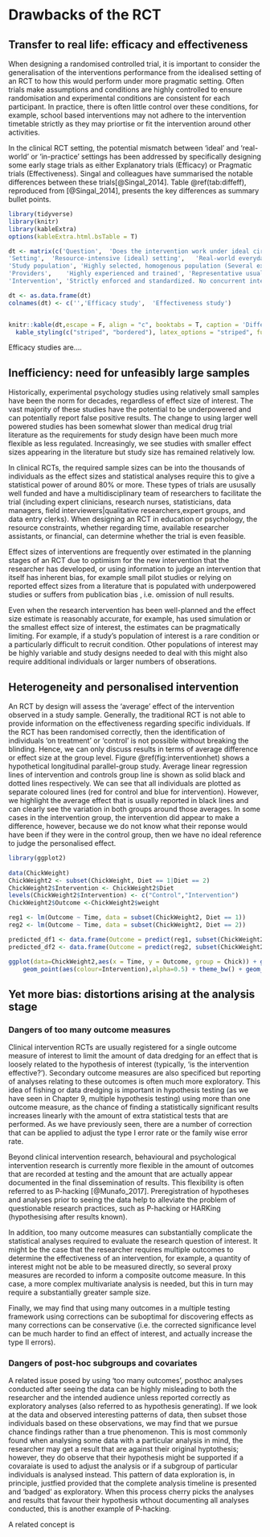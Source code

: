 # Drawbacks of the RCT

## Transfer to real life: efficacy and effectiveness

When designing a randomised controlled trial, it is important to consider the generalisation of the interventions performance from the idealised setting of an RCT to how this would perform under more pragmatic setting. Often trials make assumptions and conditions are highly controlled to ensure randomisation and experimental conditions are consistent for each participant. In practice, there is often little control over these conditions, for example, school based interventions may not adhere to the intervention timetable strictly as they may priortise or fit the intervention around other activities. 

In the clinical RCT setting, the potential mismatch between 'ideal' and 'real-world' or 'in-practice' settings has been addressed by specifically designing some early stage trials as either Explanatory trials (Efficacy) or Pragmatic trials (Effectiveness). Singal and colleagues have summarised the notable differences between these trials[@Singal_2014]. Table \@ref(tab:diffeff), reproduced from [@Singal_2014], presents the key differences as summary bullet points.
 
 
```r
library(tidyverse)
library(knitr)
library(kableExtra)
options(kableExtra.html.bsTable = T)

dt <- matrix(c('Question',	'Does the intervention work under ideal circumstance?',	'Does the intervention work in real-world practice?',
'Setting',	'Resource-intensive (ideal) setting',	'Real-world everyday clinical setting',
'Study population',	'Highly selected, homogenous population (Several exclusion criteria)', 'Heterogeneous population (Few to no exclusion criteria)',
'Providers',	'Highly experienced and trained', 'Representative usual providers',
'Intervention',	'Strictly enforced and standardized. No concurrent interventions',	'Applied with flexibility. Concurrent interventions and cross-over permitted'),ncol=3,byrow=TRUE)

dt <- as.data.frame(dt)
colnames(dt) <- c('','Efficacy study',	'Effectiveness study')


knitr::kable(dt,escape = F, align = "c", booktabs = T, caption = 'Differences between efficacy and effectiveness studies') %>%
  kable_styling(c("striped", "bordered"), latex_options = "striped", full_width = F)

``` 
 
Efficacy studies are....
 
 
## Inefficiency: need for unfeasibly large samples

Historically, experimental psychology studies using relatively small samples have been the norm for decades, regardless of effect size of interest. The vast majority of these studies have the potential to be underpowered and can potentially report false positive results. The change to using larger well powered studies has been somewhat slower than medical drug trial literature as the requirements for study design have been much more flexible as less regulated. Increasingly, we see studies with smaller effect sizes appearing in the literature but study size has remained relatively low. 

In clinical RCTs, the required sample sizes can be into the thousands of individuals as the effect sizes and statistical analyses require this to give a statistical power of around 80% or more. These types of trials are ususally well funded and have a multidisciplinary team of researchers to facilitate the trial (including expert clinicians, research nurses, statisticians, data managers, field interviewers|qualitative researchers,expert groups, and data entry clerks). When designing an RCT in education or psychology, the resource constraints, whether regarding time, available researcher assistants, or financial, can determine whether the trial is even feasible. 

Effect sizes of interventions are frequently over estimated in the planning stages of an RCT due to optimism for the new intervention that the researcher has developed, or using information to judge an intervention that itself has inherent bias, for example small pilot studies or relying on reported effect sizes from a literature that is populated with underpowered studies or suffers from publication bias , i.e. omission of null results.

Even when the research intervention has been well-planned and the effect size estimate is reasonably accurate, for example, has used simulation or the smallest effect size of interest, the estimates can be pragmatically limiting. For example, if a study's population of interest is a rare condition or a particularly difficult to recruit condition. Other populations of interest may be highly variable and study designs needed to deal with this might also require additional individuals or larger numbers of obserations. 


## Heterogeneity and personalised intervention

An RCT by design will assess the 'average' effect of the intervention observed in a study sample. Generally, the traditional RCT is not able to provide information on the effectiveness regarding specific individuals. If the RCT has been randomised correctly, then the identification of individuals 'on treatment' or 'control' is not possible without breaking the blinding. Hence, we can only discuss results in terms of average difference or effect size at the group level. Figure \@ref(fig:interventionhet) shows a hypothetical longitudinal parallel-group study. Average linear regression lines of intervention and controls group line is shown as solid black and dotted lines respectively. We can see that all individuals are plotted as separate coloured lines (red for control and blue for intervention). However, we highlight the average effect that is usually reported in black lines and can clearly see the variation in both groups around those averages. In some cases in the intervention group, the intervention did appear to make a difference, however, because we do not know what their reponse would have been if they were in the control group, then we have no ideal reference to judge the personalised effect.   

```r
library(ggplot2)
 
data(ChickWeight)
ChickWeight2 <- subset(ChickWeight, Diet == 1|Diet == 2)
ChickWeight2$Intervention <- ChickWeight2$Diet
levels(ChickWeight2$Intervention) <- c("Control","Intervention")
ChickWeight2$Outcome <-ChickWeight2$weight

reg1 <- lm(Outcome ~ Time, data = subset(ChickWeight2, Diet == 1))
reg2 <- lm(Outcome ~ Time, data = subset(ChickWeight2, Diet == 2))

predicted_df1 <- data.frame(Outcome = predict(reg1, subset(ChickWeight2, Diet == 1)), Time=subset(ChickWeight2, Diet == 1)$Time, Chick=subset(ChickWeight2, Diet == 1)$Chick)
predicted_df2 <- data.frame(Outcome = predict(reg2, subset(ChickWeight2, Diet == 2)), Time=subset(ChickWeight2, Diet == 2)$Time,Chick=subset(ChickWeight2, Diet == 2)$Chick)

ggplot(data=ChickWeight2,aes(x = Time, y = Outcome, group = Chick)) + geom_line(aes(colour=Intervention),alpha=0.5) +
    geom_point(aes(colour=Intervention),alpha=0.5) + theme_bw() + geom_line(data = predicted_df1, aes(x=Time, y=Outcome),linetype='dashed') + geom_line(data = predicted_df2, aes(x=Time, y=Outcome))


```


## Yet more bias: distortions arising at the analysis stage


### Dangers of too many outcome measures
 
Clinical intervention RCTs are usually registered for a single outcome measure of interest to limit the amount of data dredging for an effect that is loosely related to the hypothesis of interest (typically, 'is the intervention effective?'). Secondary outcome measures are also specificed but reporting of analyses relating to these outcomes is often much more exploratory. This idea of fishing or data dredging is important in hypothesis testing (as we have seen in Chapter 9, multiple hypothesis testing) using more than one outcome measure, as the chance of finding a statistically significant results increases linearly with the amount of extra statistical tests that are performed. As we have previously seen, there are a number of correction that can be applied to adjust the type I error rate or the family wise error rate. 

Beyond clinical intervention research, behavioural and psychological intervention research is currently more flexible in the amount of outcomes that are recorded at testing and the amount that are actually appear documented in the final dissemination of results. This flexibility is often referred to as P-hacking [@Munafo_2017]. Preregistration of hypotheses and analyses prior to seeing the data help to alleviate the problem of questionable research practices, such as P-hacking or HARKing (hypothesising after results known). 

In addition, too many outcome measures can substantially complicate the statistical analyses required to evaluate the research question of interest. It might be the case that the researcher requires multiple outcomes to determine the effectiveness of an intervention, for example, a quantity of interest might not be able to be measured directly, so several proxy measures are recorded to inform a composite outcome measure. In this case, a more complex multivariate analysis is needed, but this in turn may require a substantially greater sample size. 

Finally, we may find that using many outcomes in a multiple testing framework using corrections can be suboptimal for discovering effects as many corrections can be conservative (i.e. the corrected significance level can be much harder to find an effect of interest, and actually increase the type II errors). 
 
### Dangers of post-hoc subgroups and covariates

A related issue posed by using 'too many outcomes', posthoc analyses conducted after seeing the data can be highly misleading to both the researcher and the intended audience unless reported correctly as exploratory analyses (also referred to as hypothesis generating). If we look at the data and observed interesting patterns of data, then subset those individuals based on these observations, we may find that we pursue chance findings rather than a true phenomenon. This is most commonly found when analysing some data with a particular analysis in mind, the researcher may get a result that are against their original hyptothesis; however, they do observe that their hypothesis might be supported if a covaraiate is used to adjust the analysis or if a subgroup of particular individuals is analysed instead. This pattern of data exploration is, in principle, justfied provided that the complete analysis timeline is presented and 'badged' as exploratory. When this process cherry picks the analyses and results that favour their hypothesis wthout documenting all analyses conducted, this is another example of P-hacking.

A related concept is 